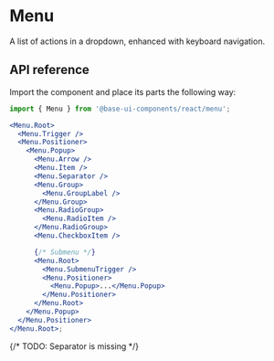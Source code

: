 # Menu

<Subtitle>A list of actions in a dropdown, enhanced with keyboard navigation.</Subtitle>
<Meta
  name="description"
  content="A high-quality, unstyled React menu component that displays list of actions in a dropdown, enhanced with keyboard navigation."
/>

<Demo path="./demos/hero" />

## API reference

Import the component and place its parts the following way:

```jsx title="Anatomy"
import { Menu } from '@base-ui-components/react/menu';

<Menu.Root>
  <Menu.Trigger />
  <Menu.Positioner>
    <Menu.Popup>
      <Menu.Arrow />
      <Menu.Item />
      <Menu.Separator />
      <Menu.Group>
        <Menu.GroupLabel />
      </Menu.Group>
      <Menu.RadioGroup>
        <Menu.RadioItem />
      </Menu.RadioGroup>
      <Menu.CheckboxItem />

      {/* Submenu */}
      <Menu.Root>
        <Menu.SubmenuTrigger />
        <Menu.Positioner>
          <Menu.Popup>...</Menu.Popup>
        </Menu.Positioner>
      </Menu.Root>
    </Menu.Popup>
  </Menu.Positioner>
</Menu.Root>;
```

<Reference
  component="Menu"
  parts="Root, Trigger, Positioner, Popup, Arrow, Item,  Group, GroupLabel, RadioGroup, RadioItem, RadioItemIndicator, CheckboxItem, CheckboxItemIndicator, SubmenuTrigger"
/>
{/* TODO: Separator is missing */}

